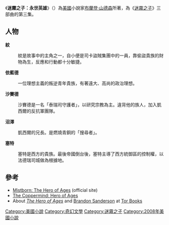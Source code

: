{{Infobox book
| name          = 迷霧之子：永世英雄<br />''Mistborn: The Hero of Ages''
| title_orig    = 
| translator    = 
| image         = The Hero of Ages - Book Three of Mistborn.png
| caption       = 封面
| author        = [[布蘭登·山德森|布蘭登·山德森]]
| country       = 美國
| language      = 英語
| series        = [[迷霧之子|迷霧之子]]
| genre         = [[奇幻小說|奇幻小說]]
| publisher     = {{link-en|托爾圖書|Tor Books}}；馬克米連音頻
| release_date  = 2008年10月14日
| media_type    = 印刷本；數位錄音下載
| pages         = 572頁（第1版，精裝）；25.5 小時
| isbn          = ISBN 978-9-866-27500-5
| preceded_by   = [[迷霧之子：昇華之井|迷霧之子：昇華之井]]
| followed_by   = [[迷霧之子：執法鎔金|迷霧之子：執法鎔金]]
}}

《'''迷霧之子：永世英雄'''》（{{lang-en|'''''Mistborn: The Hero of Ages'''''}}）為[[美國|美國]]小說家[[布蘭登·山德森|布蘭登·山德森]]所著，為《[[迷霧之子|迷霧之子]]》三部曲的第三集。

==人物==
'''紋'''
: 紋是故事中的主角之一，自小便是司卡盜賊集團中的一員，靠偷盜貴族的財物為生，反應和行動都十分敏捷。

'''依藍德'''
: 一位理想主義的叛逆青年貴族，有著遠大、高尚的政治理想。

'''沙賽德'''
: 沙賽德是一名「泰瑞司守護者」，以研究宗教為主。違背他的族人，加入凱西爾的反抗軍團隊。

'''沼澤'''
:凱西爾的兄長。是燃燒青銅的「搜尋者」。

'''塞特'''
: 塞特是西方的貴族。最後帝國倒台後，塞特主導了西方統御區的控制權，以法德瑞司城做為根據地。

==參考==
*[http://www.brandonsanderson.com/book/Mistborn-3/ Mistborn: The Hero of Ages] (official site)
*[http://coppermind.net/wiki/Hero_of_Ages The Coppermind: Hero of Ages] {{Wayback|url=http://coppermind.net/wiki/Hero_of_Ages |date=20121029101305 }}
* About [https://web.archive.org/web/20080923200518/http://us.macmillan.com/theheroofages ''The Hero of Ages''] and [http://us.macmillan.com/author/brandonsanderson Brandon Sanderson]  at [[Tor_Books|Tor Books]]

[[Category:美國小說|Category:美國小說]]
[[Category:奇幻文學|Category:奇幻文學]]
[[Category:迷霧之子|Category:迷霧之子]]
[[Category:2008年美國小說|Category:2008年美國小說]]